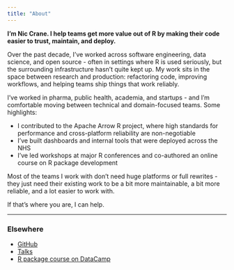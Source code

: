 ```yaml
---
title: "About"
---
```


**I'm Nic Crane. I help teams get more value out of R by making their code easier to trust, maintain, and deploy.**

Over the past decade, I've worked across software engineering, data science, and open source - often in settings where R is used seriously, but the surrounding infrastructure hasn't quite kept up. My work sits in the space between research and production: refactoring code, improving workflows, and helping teams ship things that work reliably.

I've worked in pharma, public health, academia, and startups - and I'm comfortable moving between technical and domain-focused teams. Some highlights:

- I contributed to the Apache Arrow R project, where high standards for performance and cross-platform reliability are non-negotiable
- I've built dashboards and internal tools that were deployed across the NHS
- I've led workshops at major R conferences and co-authored an online course on R package development

Most of the teams I work with don't need huge platforms or full rewrites - they just need their existing work to be a bit more maintainable, a bit more reliable, and a lot easier to work with.

If that's where you are, I can help.

---

### **Elsewhere**  
- [GitHub](https://github.com/thisisnic)  
- [Talks](https://niccrane.com/talks.html)  
- [R package course on DataCamp](https://www.datacamp.com/courses/developing-r-packages)

